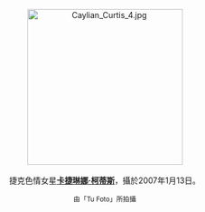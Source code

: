 <center>
[[File:Caylian_Curtis_4.jpg|275px]]
<br><br>
捷克色情女星'''[[卡捷琳娜·柯蒂斯|卡捷琳娜·柯蒂斯]]'''，攝於2007年1月13日。
<p>
<small>由「Tu Foto」所拍攝</small>
</center>